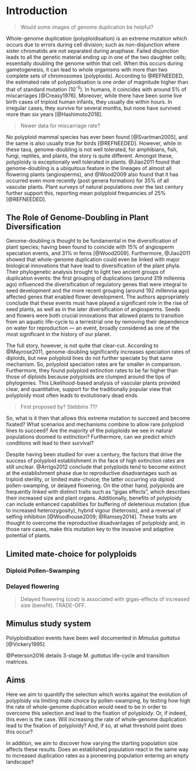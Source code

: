 <!--- BD: A bit more manageable for a dissertation would be to try to flesh out one or two of these mechanisms and ask some questions about the conditions that it specifically is predicted to contribute substantially to diversification of polyploids -- e.g., are there reasons to think that pollen swamping will lead to dead ends under some conditions, but diversification (or at least not dead ends) under others? --->

# Introduction {#intro}

> Would some images of genome duplication be helpful?

Whole-genome duplication (polyploidisation) is an extreme mutation which occurs due to errors during cell division; such as non-disjunction where sister chromatids are not separated during anaphase. 
Failed disjunction leads to all the genetic material ending up in one of the two daughter cells; essentially doubling the genome within that cell.
When this occurs during gametogenesis, it can lead to whole organisms with more than two complete sets of chromosomes (polyploids). 
According to @REFNEEDED, the estimated rate of polyploidisation is one order of magnitude higher than that of standard mutation (10^-5^).
In humans, it coincides with around 5% of miscarriages [@Creasy1976]. 
Moreover, while there have been some live birth cases of triploid human infants, they usually die within hours. 
In irregular cases, they survive for several months, but none have survived more than six years [@Hashimoto2018]. 

> Newer data for miscarriage rate?

No polyploid mammal species has ever been found [@Svartman2005], and the same is also usually true for birds [@REFNEEDED].
However, while in these taxa, genome-doubling is not well tolerated, for amphibians, fish, fungi, reptiles, and plants, the story is quite different. 
Amongst these, polyploidy is exceptionally well tolerated in plants. 
@Jiao2011 found that genome-doubling is a ubiquitous feature in the lineages of almost all flowering plants (angiosperms), and @Wood2009 also found that it has occurred even more recently (post genera formation) for 35% of all vascular plants. 
Plant surveys of natural populations over the last century further support this, reporting mean polyploid frequencies of 25% [@REFNEEDED]. 

## The Role of Genome-Doubling in Plant Diversification

Genome-doubling is thought to be fundamental in the diversification of plant species; having been found to coincide with 15% of angiosperm speciation events, and 31% in ferns [@Wood2009]. 
Furthermore, @Jiao2011 showed that whole-genome duplication could even be linked with major biological innovations that have lead to diversification of the plant phyla. 
Their phylogenetic analysis brought to light two ancient groups of duplication events:
the first grouping of duplications (around 319  millennia ago) influenced the diversification of regulatory genes that were integral to seed development and the more recent grouping (around 192 millennia ago) affected genes that enabled flower development. 
The authors appropriately conclude that these events must have played a significant role in the rise of seed plants, as well as in the later diversification of angiosperms. 
Seeds and flowers were both crucial innovations that allowed plants to transition from an aquatic life-cycle to a terrestrial one by removing their dependence on water for reproduction — an event, broadly considered as one of the most significant in the history of our planet.

The full story, however, is not quite that clear-cut.
According to @Mayrose2011, genome-doubling significantly increases speciation rates of diploids, but new polyploid lines do not further speciate by that same mechanism. 
So, polyploid speciation rates are far smaller in comparison. 
Furthermore, they found polyploid extinction rates to be far higher than those of diploids because polyploids are clumped around the tips of phylogenies.
This Likelihood-based analysis of vascular plants provided clear, and quantitative, support for the traditionally popular view that polyploidy most often leads to evolutionary dead ends.

>First proposed by? Stebbins 71?

So, what is it then that allows this extreme mutation to succeed and become fixated? 
What scenarios and mechanisms combine to allow rare polyploid lines to succeed? 
Are the majority of the polyploids we see in natural populations doomed to extinction? 
Furthermore, can we predict which conditions will lead to their survival?

Despite having been studied for over a century, the factors that drive the success of polyploid establishment in the face of high extinction rates are still unclear. 
@Arrigo2012 conclude that polyploids tend to become extinct at the establishment phase due to reproductive disadvantages such as triploid sterility, or limited mate-choice; the latter occurring via diploid pollen-swamping, or delayed flowering. 
On the other hand, polyploids are frequently linked with distinct traits such as "gigas effects", which describes their increased size and plant organs. 
Additionally, benefits of polyploidy can include enhanced capabilities for buffering of deleterious mutation (due to increased heterozygosity), hybrid vigour (heterosis), and a reversal of selfing inhibition [@Woodhouse2009; @Ramsey2014]. 
These traits are thought to overcome the reproductive disadvantages of polyploidy and, in those rare cases, make this mutation key to the invasive and adaptive potential of plants. 

## Limited mate-choice for polyploids {#intro-limited-mate-choice}


### Diploid Pollen-Swamping {#intro-pollen-swamping}




### Delayed flowering {#intro-delayed-flowering}

> Delayed flowering (cost) is associated with gigas-effects of increased size (benefit). TRADE-OFF.



## Mimulus study system {#intro-mimulus}

Polyploidisation events have been well documented in *Mimulus guttatus* [@Vickery1995].

@Peterson2016 details 3-stage *M. guttatus* life-cycle and transition matrices.

## Aims {#intro-aims}

Here we aim to quanitify the selection which works against the evolution of polyploidy via limiting mate choice by pollen-swamping, by testing how high the rate of whole-genome duplication would need to be in order to overcome this selection and lead to the fixation of polyploidy. Or, if indeed, this even is the case. Will increasing the rate of whole-genome duplication lead to the fixation of polyploidy? And, if so, at what threshold point does this occur? 

In addition, we aim to discover how varying the starting population size affects these results. Does an established population react in the same way to increased duplication rates as a pioneering population entering an empty landscape? 